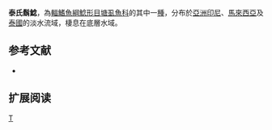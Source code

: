 {{Speciesbox 
| taxon = Clarias teijsmanni
| status = NE
| status_system = IUCN3.1
| authority = [[Bleeker|Bleeker]], 1857
| synonyms = *''Clarias teysmanni''<br /><small>Bleeker, 1857</small> ''
}}

'''泰氏鬍鯰'''，為[[輻鰭魚綱|輻鰭魚綱]][[鯰形目|鯰形目]][[塘虱魚科|塘虱魚科]]的其中一[[種|種]]，分布於[[亞洲|亞洲]][[印尼|印尼]]、[[馬來西亞|馬來西亞]]及[[泰國|泰國]]的淡水流域，棲息在底層水域。

==参考文献==
*{{FishBase_species|genus=Clarias|species=teijsmanni|year=2011|month=12}}

== 扩展阅读 ==
{{refbegin}}
{{wikispecies-inline|Clarias teijsmanni|泰氏鬍鯰}}
{{refend}}
{{Taxonbar|from=Q3766642}}

[[Category:鬍鯰屬|T]]